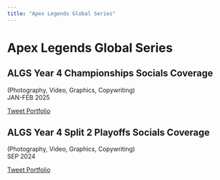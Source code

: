 ```yaml
---
title: "Apex Legends Global Series"
---
```


# Apex Legends Global Series

## ALGS Year 4 Championships Socials Coverage
(Photography, Video, Graphics, Copywriting)<br>
JAN-FEB 2025

[Tweet Portfolio](https://x.com/b11nk_portfolio/status/1896757052372029756)

## ALGS Year 4 Split 2 Playoffs Socials Coverage
(Photography, Video, Graphics, Copywriting)<br>
SEP 2024

[Tweet Portfolio](https://x.com/b11nk_portfolio/status/1896756371724652984)